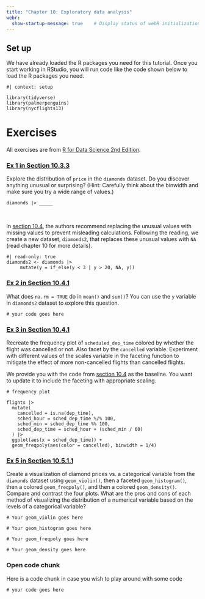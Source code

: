 ```yaml
---
title: "Chapter 10: Exploratory data analysis"
webr:  
  show-startup-message: true    # Display status of webR initialization
---
```


## Set up

We have already loaded the R packages you need for this tutorial. Once you start working in RStudio, you will run code like the code shown below to load the R packages you need.

```webr-r
#| context: setup

library(tidyverse)
library(palmerpenguins)
library(nycflights13)
```

# Exercises

All exercises are from [R for Data Science 2nd Edition](https://r4ds.hadley.nz/).

### [Ex 1 in Section 10.3.3](https://r4ds.hadley.nz/EDA.html#exercises)

Explore the distribution of `price` in the `diamonds` dataset. Do you discover anything unusual or surprising? (Hint: Carefully think about the binwidth and make sure you try a wide range of values.)

```webr-r
diamonds |> _____
```

<br>

In [section 10.4](https://r4ds.hadley.nz/EDA.html#sec-unusual-values-eda), the authors recommend replacing the unusual values with missing values to prevent misleading calculations.
Following the reading, we create a new dataset, `diamonds2`, that replaces these unusual values with `NA` (read chapter 10 for more details).


```webr-r
#| read-only: true
diamonds2 <- diamonds |> 
     mutate(y = if_else(y < 3 | y > 20, NA, y))
```

### [Ex 2 in Section 10.4.1](https://r4ds.hadley.nz/EDA.html#exercises-1)

What does `na.rm = TRUE` do in `mean()` and `sum()`? You can use the `y` variable in `diamonds2` dataset to explore this question.

```webr-r
# your code goes here

```

### [Ex 3 in Section 10.4.1](https://r4ds.hadley.nz/EDA.html#exercises-1)

Recreate the frequency plot of `scheduled_dep_time` colored by whether the flight was cancelled or not. Also facet by the `cancelled` variable. Experiment with different values of the scales variable in the faceting function to mitigate the effect of more non-cancelled flights than cancelled flights.

We provide you with the code from [section 10.4](https://r4ds.hadley.nz/EDA.html#sec-unusual-values-eda) as the baseline. You want to update it to include the faceting with appropriate scaling.

```webr-r
# frequency plot

flights |> 
  mutate(
    cancelled = is.na(dep_time),
    sched_hour = sched_dep_time %/% 100,
    sched_min = sched_dep_time %% 100,
    sched_dep_time = sched_hour + (sched_min / 60)
  ) |> 
  ggplot(aes(x = sched_dep_time)) + 
  geom_freqpoly(aes(color = cancelled), binwidth = 1/4)
```


### [Ex 5 in Section 10.5.1.1](https://r4ds.hadley.nz/EDA.html#exercises-2)

Create a visualization of diamond prices vs. a categorical variable from the `diamonds` dataset using `geom_violin()`, then a faceted `geom_histogram()`, then a colored `geom_freqpoly()`, and then a colored `geom_density()`. Compare and contrast the four plots. What are the pros and cons of each method of visualizing the distribution of a numerical variable based on the levels of a categorical variable?

```webr-r
# Your geom_violin goes here

```


```webr-r
# Your geom_histogram goes here

```


```webr-r
# Your geom_freqpoly goes here

```


```webr-r
# Your geom_density goes here

```


### Open code chunk

Here is a code chunk in case you wish to play around with some code

```webr-r
# your code goes here
```

